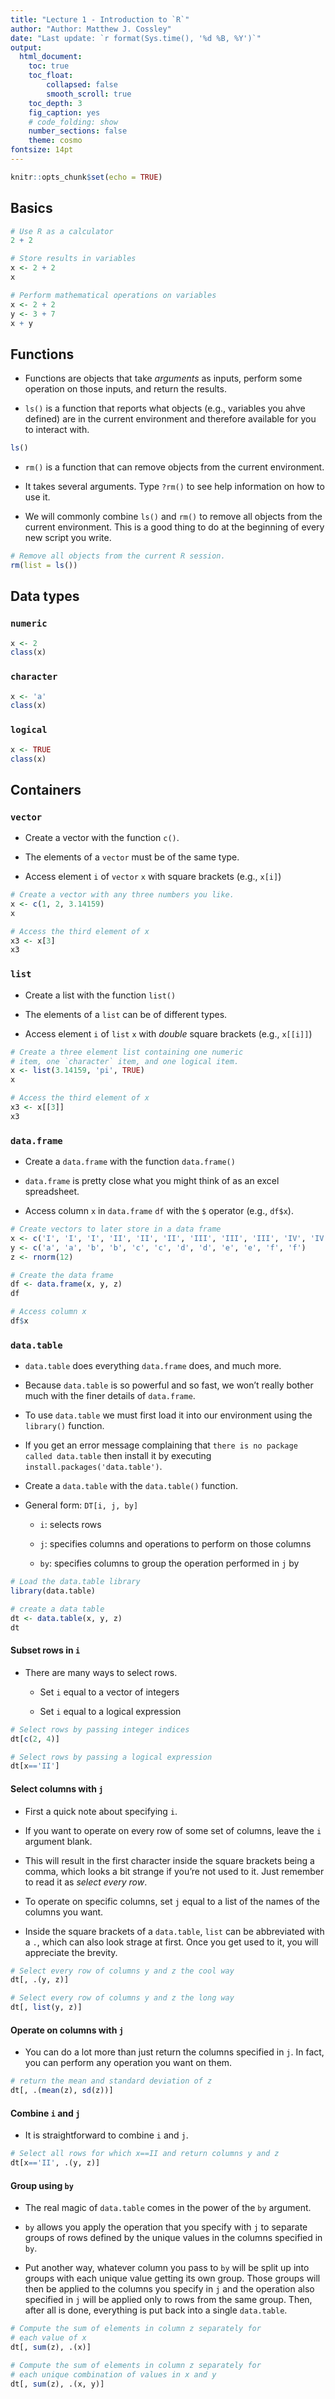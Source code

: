 ```yaml
---
title: "Lecture 1 - Introduction to `R`"
author: "Author: Matthew J. Cossley"
date: "Last update: `r format(Sys.time(), '%d %B, %Y')`"
output:
  html_document:
    toc: true
    toc_float:
        collapsed: false
        smooth_scroll: true
    toc_depth: 3
    fig_caption: yes
    # code_folding: show
    number_sections: false
    theme: cosmo
fontsize: 14pt
---
```


```r
knitr::opts_chunk$set(echo = TRUE)
```

## Basics
```r
# Use R as a calculator
2 + 2

# Store results in variables
x <- 2 + 2
x

# Perform mathematical operations on variables
x <- 2 + 2
y <- 3 + 7
x + y
```


## Functions
* Functions are objects that take *arguments* as inputs,
perform some operation on those inputs, and return the
results.

* `ls()` is a function that reports what objects (e.g.,
variables you ahve defined) are in the current environment
and therefore available for you to interact with.

```r
ls()
```

* `rm()` is a function that can remove objects from the
current environment.

* It takes several arguments. Type `?rm()` to see help
information on how to use it.

* We will commonly combine `ls()` and `rm()` to remove all
objects from the current environment. This is a good thing
to do at the beginning of every new script you write.

```r
# Remove all objects from the current R session.
rm(list = ls())
```

## Data types

### `numeric`
```r
x <- 2
class(x)
```

### `character`
```r
x <- 'a'
class(x)
```

### `logical` 
```r
x <- TRUE
class(x)
```


## Containers

### `vector`

* Create a vector with the function `c()`.

* The elements of a `vector` must be of the same type.

* Access element `i` of `vector` `x` with square brackets
(e.g., `x[i]`)

```r
# Create a vector with any three numbers you like.
x <- c(1, 2, 3.14159)
x

# Access the third element of x
x3 <- x[3]
x3
```


### `list`

* Create a list with the function `list()`

* The elements of a `list` can be of different types.

* Access element `i` of `list` `x` with *double* square
brackets (e.g., `x[[i]]`)

```r
# Create a three element list containing one numeric
# item, one `character` item, and one logical item.
x <- list(3.14159, 'pi', TRUE)
x

# Access the third element of x
x3 <- x[[3]]
x3
```


### `data.frame`

* Create a `data.frame` with the function `data.frame()`

* `data.frame` is pretty close what you might think of as an
excel spreadsheet.

* Access column `x` in `data.frame` `df` with the `$`
operator (e.g., `df$x`).

```r
# Create vectors to later store in a data frame
x <- c('I', 'I', 'I', 'II', 'II', 'II', 'III', 'III', 'III', 'IV', 'IV', 'IV')
y <- c('a', 'a', 'b', 'b', 'c', 'c', 'd', 'd', 'e', 'e', 'f', 'f')
z <- rnorm(12)

# Create the data frame
df <- data.frame(x, y, z)
df

# Access column x
df$x
```

### `data.table`

* `data.table` does everything `data.frame` does, and much more.

* Because `data.table` is so powerful and so fast, we won't
really bother much with the finer details of `data.frame`.

* To use `data.table` we must first load it into our
environment using the `library()` function. 

* If you get an error message complaining that `there is no
package called data.table` then install it by executing
`install.packages('data.table')`.

* Create a `data.table` with the `data.table()` function.

* General form: `DT[i, j, by]`

  * `i`: selects rows
  
  * `j`: specifies columns and operations to perform on those
  columns
  
  * `by`: specifies columns to group the operation performed
  in `j` by

```r
# Load the data.table library 
library(data.table)

# create a data table
dt <- data.table(x, y, z)
dt
```

#### Subset rows in `i`

* There are many ways to select rows.

  * Set `i` equal to a vector of integers
  
  * Set `i` equal to a logical expression
  
```r
# Select rows by passing integer indices
dt[c(2, 4)]

# Select rows by passing a logical expression
dt[x=='II']
```


#### Select columns with `j`

* First a quick note about specifying `i`.

* If you want to operate on every row of some set of
columns, leave the `i` argument blank.

* This will result in the first character inside the square
brackets being a comma, which looks a bit strange if you're
not used to it. Just remember to read it as *select every row*.

* To operate on specific columns, set `j` equal to a list
of the names of the columns you want.

* Inside the square brackets of a `data.table`, `list` can
be abbreviated with a `.`, which can also look strage at
first. Once you get used to it, you will appreciate the
brevity.
  
```r
# Select every row of columns y and z the cool way
dt[, .(y, z)]

# Select every row of columns y and z the long way
dt[, list(y, z)]
```


#### Operate on columns with `j`

* You can do a lot more than just return the columns
specified in `j`. In fact, you can perform any operation you
want on them.

```r
# return the mean and standard deviation of z
dt[, .(mean(z), sd(z))]
```


#### Combine `i` and `j`

* It is straightforward to combine `i` and `j`.

```r
# Select all rows for which x==II and return columns y and z
dt[x=='II', .(y, z)]
```


#### Group using `by`

* The real magic of `data.table` comes in the power of the
`by` argument.

* `by` allows you apply the operation that you specify with
`j` to separate groups of rows defined by the unique values
in the columns specified in `by`.

* Put another way, whatever column you pass to `by` will be
split up into groups with each unique value getting its own
group. Those groups will then be applied to the columns you
specify in `j` and the operation also specified in `j` will
be applied only to rows from the same group. Then, after all
is done, everything is put back into a single `data.table`.

```r
# Compute the sum of elements in column z separately for
# each value of x
dt[, sum(z), .(x)]
```

```r
# Compute the sum of elements in column z separately for
# each unique combination of values in x and y
dt[, sum(z), .(x, y)]
```